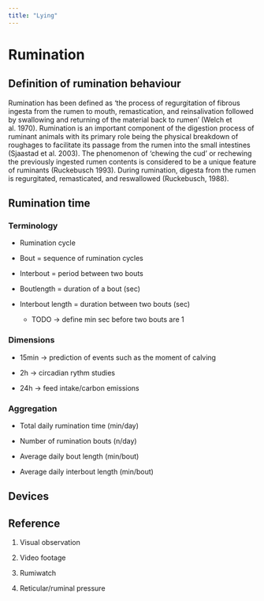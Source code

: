 ```yaml
---
title: "Lying"
---
```


# Rumination

## Definition of rumination behaviour

Rumination has been defined as 'the process of regurgitation of fibrous ingesta from the rumen to mouth, remastication, and reinsalivation followed by swallowing and returning of the material back to rumen' (Welch et al. 1970). Rumination is an important component of the digestion process of ruminant animals with its primary role being the physical breakdown of roughages to facilitate its passage from the rumen into the small intestines (Sjaastad et al. 2003). The phenomenon of 'chewing the cud' or rechewing the previously ingested rumen contents is considered to be a unique feature of ruminants (Ruckebusch 1993). During rumination, digesta from the rumen is regurgitated, remasticated, and reswallowed (Ruckebusch, 1988).

## Rumination time

### Terminology

-   Rumination cycle

-   Bout = sequence of rumination cycles

-   Interbout = period between two bouts

-   Boutlength = duration of a bout (sec)

-   Interbout length = duration between two bouts (sec)

    -   TODO -\> define min sec before two bouts are 1

### Dimensions

-   15min -\> prediction of events such as the moment of calving

-   2h -\> circadian rythm studies

-   24h -\> feed intake/carbon emissions

### Aggregation

-   Total daily rumination time (min/day)

-   Number of rumination bouts (n/day)

-   Average daily bout length (min/bout)

-   Average daily interbout length (min/bout)

## Devices

## Reference

1.  Visual observation

2.  Video footage

3.  Rumiwatch

4.  Reticular/ruminal pressure
